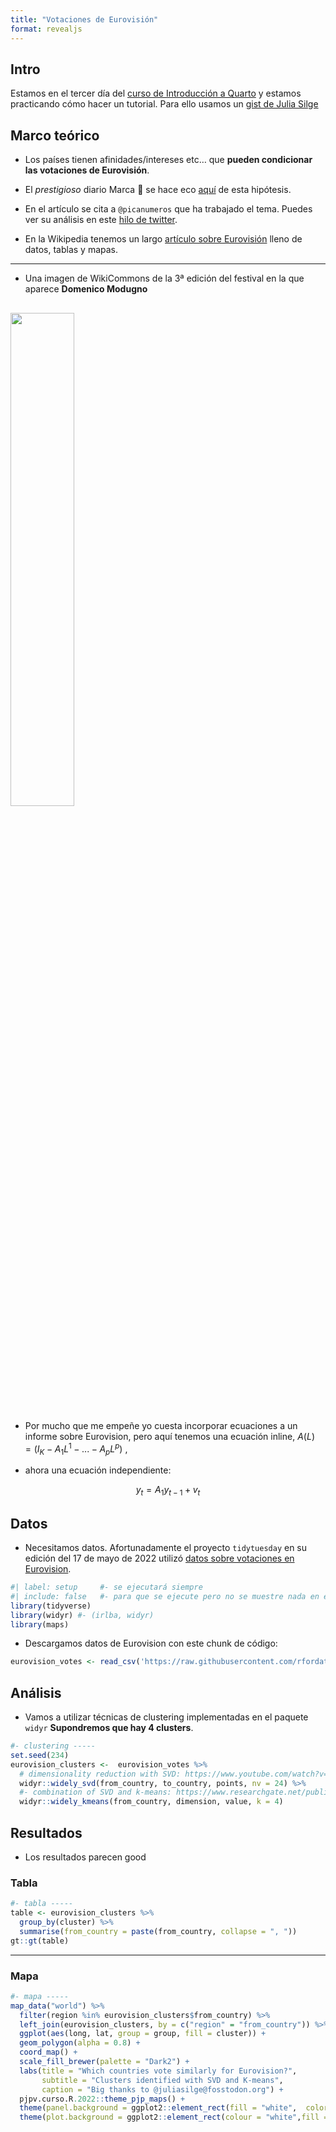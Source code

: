 ```yaml
---
title: "Votaciones de Eurovisión"
format: revealjs
---
```


## Intro

Estamos en el tercer día del [curso de Introducción a Quarto](https://perezp44.github.io/intro.to.quarto/) y estamos practicando cómo hacer un tutorial. Para ello usamos un [gist de Julia Silge](https://gist.github.com/juliasilge/c5e76731e8dc4e2b709f5afd4ebf9b61
)

## Marco teórico

- Los países tienen afinidades/intereses etc... que **pueden condicionar las votaciones de Eurovisión**.

- El *prestigioso* diario Marca 🫠 se hace eco [aquí](https://www.marca.com/tiramillas/musica/2023/05/11/645c8fd1268e3e48528b45c2.html) de esta hipótesis. 

- En el artículo se cita a `@picanumeros` que ha trabajado el tema. Puedes ver su análisis en este [hilo de twitter](https://twitter.com/Picanumeros/status/1525422610179293184).

- En la Wikipedia tenemos un largo [artículo sobre Eurovisión](https://es.wikipedia.org/wiki/Festival_de_la_Canci%C3%B3n_de_Eurovisi%C3%B3n) lleno de datos, tablas y mapas. 

---

- Una imagen de WikiCommons de la 3ª edición del festival en la que aparece **Domenico Modugno**

![](https://upload.wikimedia.org/wikipedia/commons/thumb/f/fa/Domenico_Modugno_%281958%29%2C_Bestanddeelnr_909-4001.jpg/800px-Domenico_Modugno_%281958%29%2C_Bestanddeelnr_909-4001.jpg){#fig-01 fig-align="center" width="45%"}
---

- Por mucho que me empeñe yo cuesta incorporar ecuaciones a un informe sobre Eurovision, pero aquí tenemos una ecuación inline, $A(L)=(I_{K}-A_{1}L^{1}- ... -A_{p}L^{p})$   ,

- ahora una ecuación independiente:

$$y_{t}=A_{1}y_{t-1}+v_{t}$$

## Datos

- Necesitamos datos. Afortunadamente el proyecto `tidytuesday` en su edición del 17 de mayo de 2022 utilizó [datos sobre votaciones en Eurovision](https://github.com/rfordatascience/tidytuesday/tree/master/data/2022/2022-05-17#eurovision).

```r
#| label: setup     #- se ejecutará siempre
#| include: false   #- para que se ejecute pero no se muestre nada en el output
library(tidyverse)
library(widyr) #- (irlba, widyr)
library(maps)
```


- Descargamos datos de Eurovision con este chunk de código:

```r
eurovision_votes <- read_csv('https://raw.githubusercontent.com/rfordatascience/tidytuesday/master/data/2022/2022-05-17/eurovision-votes.csv')
```

## Análisis

- Vamos a utilizar técnicas de clustering implementadas en el paquete `widyr` **Supondremos que hay 4 clusters**.

```r
#- clustering -----
set.seed(234)
eurovision_clusters <-  eurovision_votes %>%
  # dimensionality reduction with SVD: https://www.youtube.com/watch?v=UyAfmAZU_WI
  widyr::widely_svd(from_country, to_country, points, nv = 24) %>%
  #- combination of SVD and k-means: https://www.researchgate.net/publication/284617182_Combination_of_Singular_Value_Decomposition_and_K-means_Clustering_Methods_for_Topic_Detection_on_Twitter
  widyr::widely_kmeans(from_country, dimension, value, k = 4)
```


## Resultados

- Los resultados parecen good

### Tabla

```r
#- tabla -----
table <- eurovision_clusters %>% 
  group_by(cluster) %>% 
  summarise(from_country = paste(from_country, collapse = ", ")) 
gt::gt(table)
```

---

### Mapa

```r
#- mapa -----
map_data("world") %>%
  filter(region %in% eurovision_clusters$from_country) %>%
  left_join(eurovision_clusters, by = c("region" = "from_country")) %>%
  ggplot(aes(long, lat, group = group, fill = cluster)) +
  geom_polygon(alpha = 0.8) +
  coord_map() +
  scale_fill_brewer(palette = "Dark2") +
  labs(title = "Which countries vote similarly for Eurovision?",
       subtitle = "Clusters identified with SVD and K-means",
       caption = "Big thanks to @juliasilge@fosstodon.org") +
  pjpv.curso.R.2022::theme_pjp_maps() +
  theme(panel.background = ggplot2::element_rect(fill = "white",  color = NA)) +
  theme(plot.background = ggplot2::element_rect(colour = "white",fill = "white"))
```

